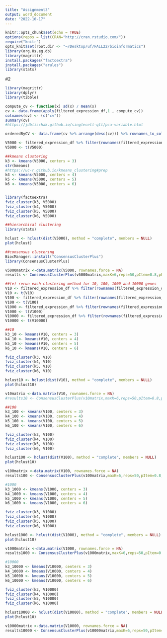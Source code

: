 ```yaml
---
title: "Assignment3"
output: word_document
date: "2022-10-17"
---
```


```r
knitr::opts_chunk$set(echo = TRUE)
options(repos = list(CRAN="http://cran.rstudio.com/"))
require("knitr")
opts_knit$set(root.dir <- "~/Desktop/uf/FALL22/bioinformatics")
library(org.Hs.eg.db) 
library(magrittr)
install.packages("factoextra")
install.packages("arules")
library(stats)
```

#2
```r
library(magrittr)
library(dplyr) 
library(tibble)

compute_cv <- function(x) sd(x) / mean(x)
cv <- data.frame(apply(filtered_expression_df,1 , compute_cv))
colnames(cv) <- (c("cv"))
summary(cv)
#https://jdblischak.github.io/singlecell-qtl/pca-variable.html

orderedByCV <- data.frame(cv %>% arrange(desc(cv))) %>% rownames_to_column('gene')

V5000 <- filtered_expression_df %>% filter(rownames(filtered_expression_df) %in% (orderedByCV[0:5000,1]))#5000 most variable genes
V5000 <- t(V5000)

##kmeans clustering
k3 <- kmeans(V5000, centers = 3)
str(kmeans)
#https://uc-r.github.io/kmeans_clustering#prep
k4 <- kmeans(V5000, centers = 4)
k5 <- kmeans(V5000, centers = 5)
k6 <- kmeans(V5000, centers = 6)


library(factoextra)
fviz_cluster(k3, V5000)
fviz_cluster(k4, V5000)
fviz_cluster(k5, V5000)
fviz_cluster(k6, V5000)

##hierarchical clustering
library(stats)

hclust <- hclust(dist(V5000), method = "complete", members = NULL)
plot(hclust)

##consensus clustering 
BiocManager::install("ConsensusClusterPlus")
library(ConsensusClusterPlus)

v5000matrix <-data.matrix(V5000, rownames.force = NA)
results <- ConsensusClusterPlus(v5000matrix,maxK=6,reps=50,pItem=0.8,pFeature=1,title='title',clusterAlg="hc",distance="pearson",plot="screen")
```
```r
##(e) rerun each clustering method for 10, 100, 1000 and 10000 genes
V10 <- filtered_expression_df %>% filter(rownames(filtered_expression_df) %in% (orderedByCV[0:10,1]))
V10 <- t(V10)
V100 <- filtered_expression_df %>% filter(rownames(filtered_expression_df) %in% (orderedByCV[0:100,1]))
V100 <- t(V100)
V1000 <- filtered_expression_df %>% filter(rownames(filtered_expression_df) %in% (orderedByCV[0:1000,1]))
V1000 <- t(V1000)
V10000 <- filtered_expression_df %>% filter(rownames(filtered_expression_df) %in% (orderedByCV[0:10000,1]))
V10000 <- t(V10000)

##10
k3_10 <- kmeans(V10, centers = 3)
k4_10 <- kmeans(V10, centers = 4)
k5_10 <- kmeans(V10, centers = 5)
k6_10 <- kmeans(V10, centers = 6)

fviz_cluster(k3, V10)
fviz_cluster(k4, V10)
fviz_cluster(k5, V10)
fviz_cluster(k6, V10)

hclust10 <- hclust(dist(V10), method = "complete", members = NULL)
plot(hclust10)

v10matrix <-data.matrix(V10, rownames.force = NA)
#results10 <- ConsensusClusterPlus(v10matrix,maxK=6,reps=50,pItem=0.8,pFeature=1,title='title',clusterAlg="hc",distance="pearson",plot="screen") # returns error 'the standard deviation is zeroError in hclust(this_dist, method = innerLinkage) : 
```
```r
##100
k3_100 <- kmeans(V100, centers = 3)
k4_100 <- kmeans(V100, centers = 4)
k5_100 <- kmeans(V100, centers = 5)
k6_100 <- kmeans(V100, centers = 6)

fviz_cluster(k3, V100)
fviz_cluster(k4, V100)
fviz_cluster(k5, V100)
fviz_cluster(k6, V100)

hclust100 <- hclust(dist(V100), method = "complete", members = NULL)
plot(hclust10)

v100matrix <-data.matrix(V100, rownames.force = NA)
results100 <- ConsensusClusterPlus(v100matrix,maxK=6,reps=50,pItem=0.8,pFeature=1,title='title',clusterAlg="hc",distance="pearson",plot="screen")
```

```r
#1000
k3_1000 <- kmeans(V1000, centers = 3)
k4_1000 <- kmeans(V1000, centers = 4)
k5_1000 <- kmeans(V1000, centers = 5)
k6_1000 <- kmeans(V1000, centers = 6)

fviz_cluster(k3, V1000)
fviz_cluster(k4, V1000)
fviz_cluster(k5, V1000)
fviz_cluster(k6, V1000)

hclust1000 <- hclust(dist(V1000), method = "complete", members = NULL)
plot(hclust10)

v1000matrix <-data.matrix(V1000, rownames.force = NA)
results1000 <- ConsensusClusterPlus(v1000matrix,maxK=6,reps=50,pItem=0.8,pFeature=1,title='title',clusterAlg="hc",distance="pearson",plot="screen")
```
```r
#10000
k3_10000 <- kmeans(V10000, centers = 3)
k4_10000 <- kmeans(V10000, centers = 4)
k5_10000 <- kmeans(V10000, centers = 5)
k6_10000 <- kmeans(V10000, centers = 6)

fviz_cluster(k3, V10000)
fviz_cluster(k4, V10000)
fviz_cluster(k5, V10000)
fviz_cluster(k6, V10000)

hclust10000 <- hclust(dist(V10000), method = "complete", members = NULL)
plot(hclust10)

v10000matrix <-data.matrix(V10000, rownames.force = NA)
results10000 <- ConsensusClusterPlus(v10000matrix,maxK=6,reps=50,pItem=0.8,pFeature=1,title='title',clusterAlg="hc",distance="pearson",plot="screen")
```





